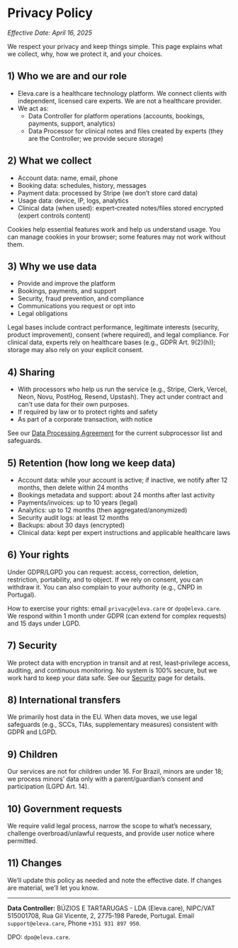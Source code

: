 # Privacy Policy

_Effective Date: April 16, 2025_

We respect your privacy and keep things simple. This page explains what we collect, why, how we protect it, and your choices.

## 1) Who we are and our role

- Eleva.care is a healthcare technology platform. We connect clients with independent, licensed care experts. We are not a healthcare provider.
- We act as:
  - Data Controller for platform operations (accounts, bookings, payments, support, analytics)
  - Data Processor for clinical notes and files created by experts (they are the Controller; we provide secure storage)

## 2) What we collect

- Account data: name, email, phone
- Booking data: schedules, history, messages
- Payment data: processed by Stripe (we don’t store card data)
- Usage data: device, IP, logs, analytics
- Clinical data (when used): expert‑created notes/files stored encrypted (expert controls content)

Cookies help essential features work and help us understand usage. You can manage cookies in your browser; some features may not work without them.

## 3) Why we use data

- Provide and improve the platform
- Bookings, payments, and support
- Security, fraud prevention, and compliance
- Communications you request or opt into
- Legal obligations

Legal bases include contract performance, legitimate interests (security, product improvement), consent (where required), and legal compliance. For clinical data, experts rely on healthcare bases (e.g., GDPR Art. 9(2)(h)); storage may also rely on your explicit consent.

## 4) Sharing

- With processors who help us run the service (e.g., Stripe, Clerk, Vercel, Neon, Novu, PostHog, Resend, Upstash). They act under contract and can’t use data for their own purposes.
- If required by law or to protect rights and safety
- As part of a corporate transaction, with notice

See our [Data Processing Agreement](/legal/dpa) for the current subprocessor list and safeguards.

## 5) Retention (how long we keep data)

- Account data: while your account is active; if inactive, we notify after 12 months, then delete within 24 months
- Bookings metadata and support: about 24 months after last activity
- Payments/invoices: up to 10 years (legal)
- Analytics: up to 12 months (then aggregated/anonymized)
- Security audit logs: at least 12 months
- Backups: about 30 days (encrypted)
- Clinical data: kept per expert instructions and applicable healthcare laws

## 6) Your rights

Under GDPR/LGPD you can request: access, correction, deletion, restriction, portability, and to object. If we rely on consent, you can withdraw it. You can also complain to your authority (e.g., CNPD in Portugal).

How to exercise your rights: email `privacy@eleva.care` or `dpo@eleva.care`. We respond within 1 month under GDPR (can extend for complex requests) and 15 days under LGPD.

## 7) Security

We protect data with encryption in transit and at rest, least‑privilege access, auditing, and continuous monitoring. No system is 100% secure, but we work hard to keep your data safe. See our [Security](/legal/security) page for details.

## 8) International transfers

We primarily host data in the EU. When data moves, we use legal safeguards (e.g., SCCs, TIAs, supplementary measures) consistent with GDPR and LGPD.

## 9) Children

Our services are not for children under 16. For Brazil, minors are under 18; we process minors’ data only with a parent/guardian’s consent and participation (LGPD Art. 14).

## 10) Government requests

We require valid legal process, narrow the scope to what’s necessary, challenge overbroad/unlawful requests, and provide user notice where permitted.

## 11) Changes

We’ll update this policy as needed and note the effective date. If changes are material, we’ll let you know.

---

**Data Controller:** BÚZIOS E TARTARUGAS - LDA (Eleva.care), NIPC/VAT 515001708, Rua Gil Vicente, 2, 2775‑198 Parede, Portugal. Email `support@eleva.care`, Phone `+351 931 897 950`.

DPO: `dpo@eleva.care`.
